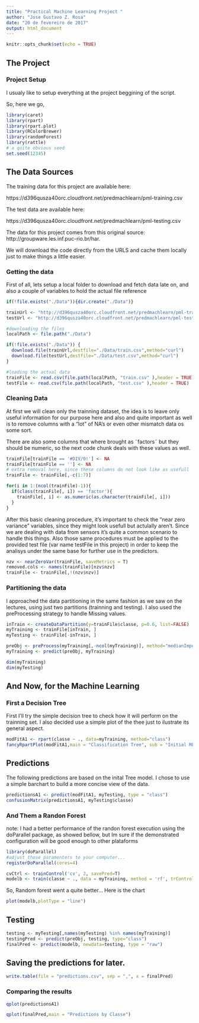 ```yaml
---
title: "Practical Machine Learning Project "
author: "Jose Gustavo Z. Rosa"
date: "20 de fevereiro de 2017"
output: html_document
---
```


```r
knitr::opts_chunk$set(echo = TRUE)
```

## The Project 

### Project Setup 
I usualy like to setup everything at the project beggining of the script. 

So, here we go, 

```r
library(caret)
library(rpart)
library(rpart.plot)
library(RColorBrewer)
library(randomForest)
library(rattle)
# a quite obvious seed
set.seed(12345)
```


## The Data Sources

The training data for this project are available here:

https://d396qusza40orc.cloudfront.net/predmachlearn/pml-training.csv

The test data are available here:

https://d396qusza40orc.cloudfront.net/predmachlearn/pml-testing.csv

The data for this project comes from this original source: http://groupware.les.inf.puc-rio.br/har. 

We will download the code directly from the URLS and cache them locally just to make things a little easier.

### Getting the data 

First of all, lets setup a local folder to download and fetch data late on, and also a couple of variables to hold the actual file reference

```r
if(!file.exists("./Data")){dir.create("./Data")}

trainUrl <- "http://d396qusza40orc.cloudfront.net/predmachlearn/pml-training.csv"
testUrl <- "http://d396qusza40orc.cloudfront.net/predmachlearn/pml-testing.csv"

#downloading the files
localPath <- file.path("./Data")

if(!file.exists("./Data")) {
  download.file(trainUrl,destfile="./Data/train.csv",method="curl")  
  download.file(testUrl,destfile="./Data/test.csv",method="curl")  
}

#loading the actual data
trainFile <- read.csv(file.path(localPath, "train.csv" ),header = TRUE)
testFile <- read.csv(file.path(localPath, "test.csv" ),header = TRUE)
```

### Cleaning Data

At first we will clean only the trainning dataset, the idea is to leave only useful information for our purpose here and also and quite important as well is to remove columns with a "lot" of NA's or even other mismatch data os some sort. 

There are also some columns that where brought as ˜factors˜ but they should be numeric, so the next code chunk deals with these values as well.

```r
trainFile[trainFile == '#DIV/0!'] <- NA
trainFile[trainFile == ''] <- NA
# extra removal here, since these columns do not look like as usefull
trainFile <- trainFile[,-c(1:7)]

for(i in 1:(ncol(trainFile)-1)){
  if(class(trainFile[, i]) == 'factor'){    
    trainFile[, i] <- as.numeric(as.character(trainFile[, i]))    
  }
}

```

After this basic cleaning procedure, it's important to check the "near zero variance" variables, since they might look usefull but actulally aren't. Since we are dealing with data from sensors it's quite a common scenario to handle this things. Also those same procedures must be applied to the provided test file (var name testFile in this project) in order to keep the analisys under the same base for further use in the predictors.

```r
nzv <- nearZeroVar(trainFile, saveMetrics = T)
removed.cols <- names(trainFile)[nzv$nzv]
trainFile <- trainFile[,!(nzv$nzv)]
```

### Partitioning the data

  I approached the data partitioning in the same fashion as we saw on the lectures, using just two partitions (trainning and testing). I also used the preProcessing strategy to handle Missing values.

```r
inTrain <- createDataPartition(y=trainFile$classe, p=0.6, list=FALSE)
myTraining <- trainFile[inTrain, ]
myTesting <- trainFile[-inTrain, ]

preObj <- preProcess(myTraining[,-ncol(myTraining)], method="medianImpute")
myTraining <- predict(preObj, myTraining)

dim(myTraining)
dim(myTesting)

```

## And Now, for the Machine Learning

### First a Decision Tree

  First I'll try the simple decision tree to check how it will perform on the trainning set. I also decided use a simple plot of the thee just to ilustrate its general aspect.

```r
modFitA1 <- rpart(classe ~ ., data=myTraining, method="class")
fancyRpartPlot(modFitA1,main = "Classification Tree", sub = "Initial ML tree")
```


## Predictions

The following predictions are based on the inital Tree model. I chose to use a simple barchart to build a more concise view of the data.

```r
predictionsA1 <- predict(modFitA1, myTesting, type = "class")
confusionMatrix(predictionsA1, myTesting$classe)
```

### And Them a Randon Forest


  note: I had a better performance of the randon forest execution using the doParallel package, as showed bellow, but Im sure if the demonstrated configuration will be good enough to other plataforms

```r
library(doParallel)
#adjust those paramenters to your computer... 
registerDoParallel(cores=4)

cvCtrl <- trainControl('cv', 2, savePred=T)
modelb <- train(classe ~ ., data = myTraining, method = 'rf', trControl = cvCtrl)
```
So, Random forest went a quite better... Here is the chart

```r
plot(modelb,plotType = "line")

```


## Testing

```r
testing <- myTesting[,names(myTesting) %in% names(myTraining)]
testingPred <- predict(preObj, testing, type="class")
finalPred <- predict(modelb, newdata=testing, type = "raw")
```

## Saving the predictions for later.

```r

write.table(file = "predictions.csv", sep = ",", x = finalPred)

```

### Comparing the results

```r

qplot(predictionsA1)

qplot(finalPred,main = "Predictions by Classe")

```

